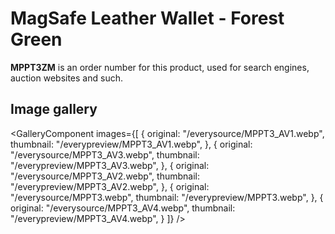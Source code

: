 
# MagSafe Leather Wallet - Forest Green

<Callout type='info' emoji='👉🏻'>**MPPT3ZM** is an order number for this product, used for search engines, auction websites and such.</Callout>

## Image gallery

<GalleryComponent
    images={[
      {
        original: "/everysource/MPPT3_AV1.webp",
        thumbnail: "/everypreview/MPPT3_AV1.webp",
      },
      {
        original: "/everysource/MPPT3_AV3.webp",
        thumbnail: "/everypreview/MPPT3_AV3.webp",
      },
      {
        original: "/everysource/MPPT3_AV2.webp",
        thumbnail: "/everypreview/MPPT3_AV2.webp",
      },
      {
        original: "/everysource/MPPT3.webp",
        thumbnail: "/everypreview/MPPT3.webp",
      },
      {
        original: "/everysource/MPPT3_AV4.webp",
        thumbnail: "/everypreview/MPPT3_AV4.webp",
      }
    ]}
  />
